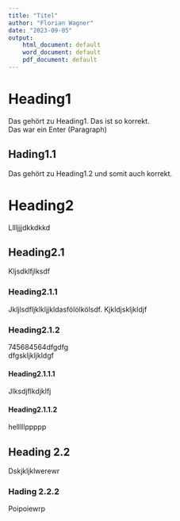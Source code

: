 ```yaml
---
title: "Titel"
author: "Florian Wagner"
date: "2023-09-05"
output:
    html_document: default
    word_document: default
    pdf_document: default
---
```


# Heading1
Das gehört zu Heading1. Das ist so korrekt.  \
Das war ein Enter (Paragraph)  \

## Hading1.1
Das gehört zu Heading1.2 und somit auch korrekt.  \

# Heading2
Lllljjjdkkdkkd  \

## Heading2.1
Kljsdklfjlksdf  \

### Heading2.1.1
Jkljlsdfljklkljjkldasfölölkölsdf. Kjkldjskljkldjf  \

### Heading2.1.2
745684564dfgdfg  \
dfgskljkljkldgf  \

#### Heading2.1.1.1
Jlksdjflkdjklfj  \

#### Heading2.1.1.2
helllllppppp  \

## Heading 2.2
Dskjkljklwerewr  \

### Hading 2.2.2
Poipoiewrp
